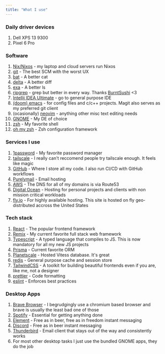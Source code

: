 ```yaml
---
title: "What I use"
---
```


### Daily driver devices

1. Dell XPS 13 9300
2. Pixel 6 Pro

### Software

1. [Nix/Nixos](https://github.com/DAlperin/dotfiles) - my laptop and cloud servers run Nixos
2. [git](https://git-scm.com/) - The best SCM with the worst UX
3. [bat](https://github.com/sharkdp/bat) - A better cat
4. [delta](https://github.com/dandavison/delta) - A better diff
5. [exa](https://github.com/ogham/exa) - A better ls
6. [ripgrep](https://github.com/BurntSushi/ripgrep) - grep but better in every way. Thanks [BurntSushi](https://github.com/BurntSushi) \<3
7. [Intellij IDEA Ultimate](https://www.jetbrains.com/idea/) - go to general purpose IDE
8. [(doom) emacs](https://github.com/DAlperin/dotfiles/tree/main/emacs) - for config files and c/c++ projects. Magit also serves as my preferred git client
9. (ocasionally) [neovim](https://neovim.io/) - anything other misc text editing needs
10. [GNOME](https://www.gnome.org/) - My DE of choice
11. [zsh](https://www.zsh.org/) - My favorite shell
12. [oh my zsh](https://ohmyz.sh/) - Zsh configuration framework

### Services I use

1. [1password](https://1password.com/) - My favorite password manager
2. [tailscale](https://tailscale.com/) - I really can't reccomend people try tailscale enough. It feels like magic
3. [GitHub](https://github.com/) - Where I store all my code. I also run CI/CD with GitHub workflows
4. [Purelymail](https://purelymail.com/) - Email hosting
5. [AWS](https://aws.amazon.com/) - The DNS for all of my domains is via Route53
6. [Digital Ocean](https://digitalocean.com/) - Hosting for personal projects and clients with non mission critical workloads
7. [fly.io](https://fly.io) - For highly available hosting. This site is hosted on fly geo-distributed accross the United States

### Tech stack

1. [React](https://reactjs.org) - The popular frontend framework
2. [Remix](https://remix.run) - My current favorite full stack web framework
3. [Typescript](https://www.typescriptlang.org/) - A typed language that compiles to JS. This is now mandatory for all my new JS projects
4. [Prisma](https://www.prisma.io/) - Current favorite ORM
5. [Planetscale](https://planetscale.com/) - Hosted Vitess database. It's great
6. [redis](https://redis.io) - General purpose cache and session store
7. [TailwindCSS](https://tailwindcss.com/) - A toolkit for building beautiful frontends even if you are, like me, not a designer
8. [prettier](https://prettier.io/) - Code formatting
9. [eslint](https://eslint.org/) - Enforces best practices

### Desktop Apps

1. [Brave Browser](https://brave.com/) - I begrudgingly use a chromium based browser and brave is usually the least bad one of those
2. [Spotify](https://spotify.com) - Essential for getting anything done
3. [Element](https://element.io) - Free as in beer, free as in freedom instant messaging
4. [Discord](https://discord.com) - Free as in beer instant messaging
5. [Thunderbird](https://www.thunderbird.net/en-US/) - Email client that stays out of the way and consistently works
6. For most other desktop tasks I just use the bundled GNOME apps, they do the job
